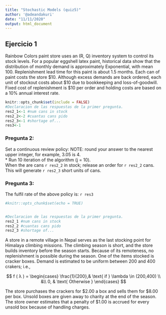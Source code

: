 ```yaml
---
title: "Stochastic Models (quiz5)"
author: '@adeandakuri'
date: "11/11/2020"
output: html_document
---
```


## Ejercicio 1

Rainbow Colors paint store uses an (R, Q) inventory system to control its stock levels. For a popular eggshell latex paint, historical data show that the distribution of monthly demand is approximately Exponential, with mean 100. Replenishment lead time for this paint is about 1.5 months. Each can of paint costs the store \$10. Although excess demands are back ordered, each unit of stockout costs about \$10 due to bookkeeping and loss-of-goodwill. Fixed cost of replenishment is $10 per order and holding costs are based on a 10% annual interest rate.

```r
knitr::opts_chunk$set(include = FALSE)
#Declaracion de las respuestas de la primer pregunta.
res2_1<-1 #num cans in stock
res2_2<-2 #cuantas cans pido
res2_3<-1 #shortage of...
res3<-1
```
### Pregunta 2:
Set a continuous review policy:
NOTE: round your answer to the nearest upper integer, for example, 3.05 is 4.   
* Run 10 iteration of the algorithm (j = 10).    
When the are cans `r res2_2` in stock; release an order for `r res2_2` cans. This will generate `r res2_3` short units of cans.

### Pregunta 3:
The fulfil rate of the above policy is: `r res3`

```r
#knitr::opts_chunk$set(echo = TRUE)


#Declaracion de las respuestas de la primer pregunta.
res2_1 #num cans in stock
res2_2 #cuantas cans pido
res2_3 #shortage of...
```

A store in a remote village in Nepal serves as the last stocking point for Himalaya climbing missions. The climbing season is short, and the store builds inventory before the season starts. Because of its remoteness, no replenishment is possible during the season. One of the items stocked is cracker boxes. Demand is estimated to be uniform between 200 and 400 crakers; i.e.,

$$ f ( λ ) = \begin{cases} \frac{1}{200},& \text{ if } \lambda \in (200,400) \\ &\\ 0, & \text{ Otherwise } \end{cases} $$


The store purchases the crackers for \$2.00 a box and sells them for \$8.00 per box. Unsold boxes are given away to charity at the end of the season. The store owner estimates that a penalty of $1.00 is accrued for every unsold box because of handling charges.

